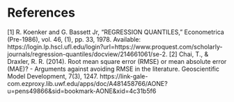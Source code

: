 # References {.unnumbered}

[1] R. Koenker and G. Bassett Jr, "REGRESSION QUANTILES," Econometrica (Pre-1986), vol. 46, (1), pp. 33, 1978. Available: https://login.lp.hscl.ufl.edu/login?url=https://www.proquest.com/scholarly-journals/regression-quantiles/docview/214661061/se-2.
[2] Chai, T., & Draxler, R. R. (2014). Root mean square error (RMSE) or mean absolute error (MAE)? - Arguments against avoiding RMSE in the literature. Geoscientific Model Development, 7(3), 1247. https://link-gale-com.ezproxy.lib.uwf.edu/apps/doc/A481458766/AONE?u=pens49866&sid=bookmark-AONE&xid=4c31b5f6

::: {#refs}
:::
